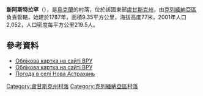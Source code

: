 '''新阿斯特拉罕'''（{{lang-uk|Нова Астрахань}}），是[[烏克蘭|烏克蘭]]的村落，位於該國東部[[盧甘斯克州|盧甘斯克州]]，由[[克列緬納亞區|克列緬納亞區]]負責管轄，始建於1787年，面積9.35平方公里，海拔高度77米，2001年人口2,052，人口密度每平方公里219.5人。

==參考資料==
*[http://w1.c1.rada.gov.ua/pls/z7503/A005?rdat1=20.10.2014&rf7571=18108 Облікова картка на сайті ВРУ]
* [http://w1.c1.rada.gov.ua/pls/z7503/A005?rdat1=20.10.2014&rf7571=18108 Облікова картка на сайті ВРУ]
* [http://weather.in.ua/ua/lyganskaja/17008 Погода в селі Нова Астрахань]

{{DEFAULTSORT:Нова Астрахань}}
[[Category:盧甘斯克州村落|Category:盧甘斯克州村落]]
[[Category:克列緬納亞區村落|Category:克列緬納亞區村落]]


{{Luhansk-geo-stub}}